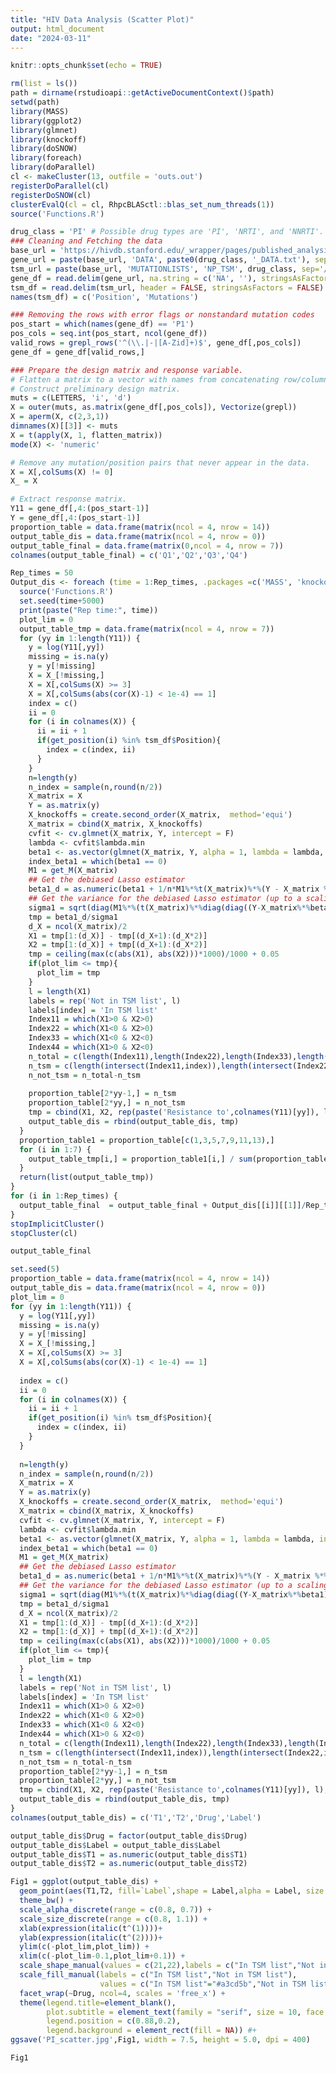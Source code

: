 ```yaml
---
title: "HIV Data Analysis (Scatter Plot)"
output: html_document
date: "2024-03-11"
---
```


```r
knitr::opts_chunk$set(echo = TRUE)
```


```r
rm(list = ls())
path = dirname(rstudioapi::getActiveDocumentContext()$path)
setwd(path)
library(MASS) 
library(ggplot2)
library(glmnet)
library(knockoff)
library(doSNOW)
library(foreach)
library(doParallel)
cl <- makeCluster(13, outfile = 'outs.out')
registerDoParallel(cl)
registerDoSNOW(cl)
clusterEvalQ(cl = cl, RhpcBLASctl::blas_set_num_threads(1))
source('Functions.R')

drug_class = 'PI' # Possible drug types are 'PI', 'NRTI', and 'NNRTI'. In the paper we restrict to PI and NRTI.
### Cleaning and Fetching the data
base_url = 'https://hivdb.stanford.edu/_wrapper/pages/published_analysis/genophenoPNAS2006'
gene_url = paste(base_url, 'DATA', paste0(drug_class, '_DATA.txt'), sep='/')
tsm_url = paste(base_url, 'MUTATIONLISTS', 'NP_TSM', drug_class, sep='/')
gene_df = read.delim(gene_url, na.string = c('NA', ''), stringsAsFactors = FALSE)
tsm_df = read.delim(tsm_url, header = FALSE, stringsAsFactors = FALSE)
names(tsm_df) = c('Position', 'Mutations')

### Removing the rows with error flags or nonstandard mutation codes
pos_start = which(names(gene_df) == 'P1')
pos_cols = seq.int(pos_start, ncol(gene_df))
valid_rows = grepl_rows('^(\\.|-|[A-Zid]+)$', gene_df[,pos_cols])
gene_df = gene_df[valid_rows,]

### Prepare the design matrix and response variable.
# Flatten a matrix to a vector with names from concatenating row/column names
# Construct preliminary design matrix.
muts = c(LETTERS, 'i', 'd')
X = outer(muts, as.matrix(gene_df[,pos_cols]), Vectorize(grepl))
X = aperm(X, c(2,3,1))
dimnames(X)[[3]] <- muts
X = t(apply(X, 1, flatten_matrix))
mode(X) <- 'numeric'

# Remove any mutation/position pairs that never appear in the data.
X = X[,colSums(X) != 0]
X_ = X

# Extract response matrix.
Y11 = gene_df[,4:(pos_start-1)]
Y = gene_df[,4:(pos_start-1)]
proportion_table = data.frame(matrix(ncol = 4, nrow = 14))
output_table_dis = data.frame(matrix(ncol = 4, nrow = 0))
output_table_final = data.frame(matrix(0,ncol = 4, nrow = 7))
colnames(output_table_final) = c('Q1','Q2','Q3','Q4')

Rep_times = 50
Output_dis <- foreach (time = 1:Rep_times, .packages =c('MASS', 'knockoff', 'glmnet')) %dopar%  {
  source('Functions.R')
  set.seed(time+5000)
  print(paste("Rep time:", time))
  plot_lim = 0
  output_table_tmp = data.frame(matrix(ncol = 4, nrow = 7))
  for (yy in 1:length(Y11)) {
    y = log(Y11[,yy])
    missing = is.na(y)
    y = y[!missing]
    X = X_[!missing,]
    X = X[,colSums(X) >= 3]
    X = X[,colSums(abs(cor(X)-1) < 1e-4) == 1]
    index = c()
    ii = 0
    for (i in colnames(X)) {
      ii = ii + 1
      if(get_position(i) %in% tsm_df$Position){
        index = c(index, ii)
      }
    }
    n=length(y)
    n_index = sample(n,round(n/2))
    X_matrix = X
    Y = as.matrix(y)
    X_knockoffs = create.second_order(X_matrix,  method='equi')
    X_matrix = cbind(X_matrix, X_knockoffs)
    cvfit <- cv.glmnet(X_matrix, Y, intercept = F)
    lambda <- cvfit$lambda.min
    beta1 <- as.vector(glmnet(X_matrix, Y, alpha = 1, lambda = lambda, intercept = F)$beta)
    index_beta1 = which(beta1 == 0)
    M1 = get_M(X_matrix)
    ## Get the debiased Lasso estimator
    beta1_d = as.numeric(beta1 + 1/n*M1%*%t(X_matrix)%*%(Y - X_matrix %*% beta1))
    ## Get the variance for the debiased Lasso estimator (up to a scaling factor)
    sigma1 = sqrt(diag(M1%*%(t(X_matrix)%*%diag(diag((Y-X_matrix%*%beta1)%*%t(Y-X_matrix%*%beta1)))%*%X_matrix/(n/1))%*%t(M1)))
    tmp = beta1_d/sigma1
    d_X = ncol(X_matrix)/2
    X1 = tmp[1:(d_X)] - tmp[(d_X+1):(d_X*2)]
    X2 = tmp[1:(d_X)] + tmp[(d_X+1):(d_X*2)]
    tmp = ceiling(max(c(abs(X1), abs(X2)))*1000)/1000 + 0.05
    if(plot_lim <= tmp){
      plot_lim = tmp
    }
    l = length(X1)
    labels = rep('Not in TSM list', l)
    labels[index] = 'In TSM list'
    Index11 = which(X1>0 & X2>0)
    Index22 = which(X1<0 & X2>0)
    Index33 = which(X1<0 & X2<0)
    Index44 = which(X1>0 & X2<0)
    n_total = c(length(Index11),length(Index22),length(Index33),length(Index44))
    n_tsm = c(length(intersect(Index11,index)),length(intersect(Index22,index)),length(intersect(Index33,index)),length(intersect(Index44,index)))
    n_not_tsm = n_total-n_tsm
    
    proportion_table[2*yy-1,] = n_tsm
    proportion_table[2*yy,] = n_not_tsm
    tmp = cbind(X1, X2, rep(paste('Resistance to',colnames(Y11)[yy]), l), labels)
    output_table_dis = rbind(output_table_dis, tmp)
  }
  proportion_table1 = proportion_table[c(1,3,5,7,9,11,13),]
  for (i in 1:7) {
    output_table_tmp[i,] = proportion_table1[i,] / sum(proportion_table1[i,])
  }
  return(list(output_table_tmp))
}
for (i in 1:Rep_times) {
  output_table_final  = output_table_final + Output_dis[[i]][[1]]/Rep_times
}
stopImplicitCluster()
stopCluster(cl)
```

```r
output_table_final
```

```r
set.seed(5)
proportion_table = data.frame(matrix(ncol = 4, nrow = 14))
output_table_dis = data.frame(matrix(ncol = 4, nrow = 0))
plot_lim = 0
for (yy in 1:length(Y11)) {
  y = log(Y11[,yy])
  missing = is.na(y)
  y = y[!missing]
  X = X_[!missing,]
  X = X[,colSums(X) >= 3]
  X = X[,colSums(abs(cor(X)-1) < 1e-4) == 1]
  
  index = c()
  ii = 0
  for (i in colnames(X)) {
    ii = ii + 1
    if(get_position(i) %in% tsm_df$Position){
      index = c(index, ii)
    }
  }
  
  n=length(y)
  n_index = sample(n,round(n/2))
  X_matrix = X
  Y = as.matrix(y)
  X_knockoffs = create.second_order(X_matrix,  method='equi')
  X_matrix = cbind(X_matrix, X_knockoffs)
  cvfit <- cv.glmnet(X_matrix, Y, intercept = F)
  lambda <- cvfit$lambda.min
  beta1 <- as.vector(glmnet(X_matrix, Y, alpha = 1, lambda = lambda, intercept = F)$beta)
  index_beta1 = which(beta1 == 0)
  M1 = get_M(X_matrix)
  ## Get the debiased Lasso estimator
  beta1_d = as.numeric(beta1 + 1/n*M1%*%t(X_matrix)%*%(Y - X_matrix %*% beta1))
  ## Get the variance for the debiased Lasso estimator (up to a scaling factor)
  sigma1 = sqrt(diag(M1%*%(t(X_matrix)%*%diag(diag((Y-X_matrix%*%beta1)%*%t(Y-X_matrix%*%beta1)))%*%X_matrix/(n/1))%*%t(M1)))
  tmp = beta1_d/sigma1
  d_X = ncol(X_matrix)/2
  X1 = tmp[1:(d_X)] - tmp[(d_X+1):(d_X*2)]
  X2 = tmp[1:(d_X)] + tmp[(d_X+1):(d_X*2)]
  tmp = ceiling(max(c(abs(X1), abs(X2)))*1000)/1000 + 0.05
  if(plot_lim <= tmp){
    plot_lim = tmp
  }
  l = length(X1)
  labels = rep('Not in TSM list', l)
  labels[index] = 'In TSM list'
  Index11 = which(X1>0 & X2>0)
  Index22 = which(X1<0 & X2>0)
  Index33 = which(X1<0 & X2<0)
  Index44 = which(X1>0 & X2<0)
  n_total = c(length(Index11),length(Index22),length(Index33),length(Index44))
  n_tsm = c(length(intersect(Index11,index)),length(intersect(Index22,index)),length(intersect(Index33,index)),length(intersect(Index44,index)))
  n_not_tsm = n_total-n_tsm
  proportion_table[2*yy-1,] = n_tsm
  proportion_table[2*yy,] = n_not_tsm
  tmp = cbind(X1, X2, rep(paste('Resistance to',colnames(Y11)[yy]), l), labels)
  output_table_dis = rbind(output_table_dis, tmp)
}
colnames(output_table_dis) = c('T1','T2','Drug','Label')

output_table_dis$Drug = factor(output_table_dis$Drug)
output_table_dis$Label = output_table_dis$Label
output_table_dis$T1 = as.numeric(output_table_dis$T1)
output_table_dis$T2 = as.numeric(output_table_dis$T2)

Fig1 = ggplot(output_table_dis) + 
  geom_point(aes(T1,T2, fill=`Label`,shape = Label,alpha = Label, size =Label)) +
  theme_bw() +
  scale_alpha_discrete(range = c(0.8, 0.7)) + 
  scale_size_discrete(range = c(0.8, 1.1)) + 
  xlab(expression(italic(t^(1))))+
  ylab(expression(italic(t^(2))))+
  ylim(c(-plot_lim,plot_lim)) +
  xlim(c(-plot_lim-0.1,plot_lim+0.1)) + 
  scale_shape_manual(values = c(21,22),labels = c("In TSM list","Not in TSM list"))+
  scale_fill_manual(labels = c("In TSM list","Not in TSM list"),
                    values = c("In TSM list"="#a3cd5b","Not in TSM list"="#8ea0cc")) +
  facet_wrap(~Drug, ncol=4, scales = 'free_x') +
  theme(legend.title=element_blank(),
        plot.subtitle = element_text(family = "serif", size = 10, face = "bold", hjust = 0.5),
        legend.position = c(0.88,0.2),
        legend.background = element_rect(fill = NA)) #+
ggsave('PI_scatter.jpg',Fig1, width = 7.5, height = 5.0, dpi = 400)
```

```r
Fig1
```

